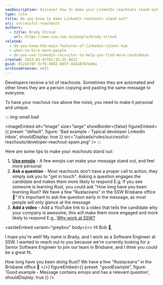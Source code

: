 ```yaml
---
seoDescription: Discover how to make your LinkedIn reachouts stand out with personalized and engaging tips.
type: rule
title: Do you know to make LinkedIn reachouts stand out?
uri: successful-reachouts
authors:
  - title: Brady Stroud
    url: https://www.ssw.com.au/people/brady-stroud
related:
  - do-you-know-the-main-features-of-linkedin-talent-hub
  - when-to-hire-more-people
  - do-you-use-linkedin-recruiter-to-help-you-find-more-candidates
created: 2024-03-01T01:55:35.941Z
guid: 012a5f87-5cfb-4002-8d5f-4d2a8787ed6a
archivedreason: null
---
```


Developers receive a lot of reachouts. Sometimes they are automated and other times they are a person copying and pasting the same message to everyone.

To have your reachout rise above the noise, you need to make it personal and unique.

<!-- endintro -->

::: img-small bad

<imageEmbed
  alt="Image"
  size="large"
  showBorder={false}
  figureEmbed={{
    preset: "default",
    figure: 'Bad example - Typical developer LinkedIn inbox',
    shouldDisplay: true
  }}
  src="/uploads/rules/successful-reachouts/developer-reachout-spam.png"
/>
:::

Here are some tips to make your reachouts stand out:

1. **[Use emojis](/use-emojis)** - A few emojis can make your message stand out, and feel more personal
2. **Ask a question** - Most reachouts don't have a proper call to action, they simply ask you to "get in touch". Asking a question engages the candidate and makes them more likely to respond
E.g. If you see someone is learning Rust, you could ask "How long have you been learning Rust? We have a few "Rustaceans" in the SSW Brisbane office 🦀"
It's important to ask the question early in the message, as most people will only glance at the message
3. **Add a video** - Add a YouTube link to a video that tells the candidate why your company is awesome, this will make them more engaged and more likely to respond
   E.g., [Why work at SSW?](https://www.youtube.com/watch?v=tWuutobJtdg)

<asideEmbed
  variant="greybox"
  body={<>
    Hi Bob 👋,

I hope you're well! My name is Brady, and I work as a Software Engineer at SSW. I wanted to reach out to you because we're currently looking for a Senior Software Engineer to join our team in Brisbane, and I think you could be a great fit.

How long have you been doing Rust?
We have a few "Rustaceans" in the Brisbane office 🦀
  </>}
  figureEmbed={{
    preset: "goodExample",
    figure: 'Good example - Message contains emojis and has a relevant question',
    shouldDisplay: true
  }}
/>
